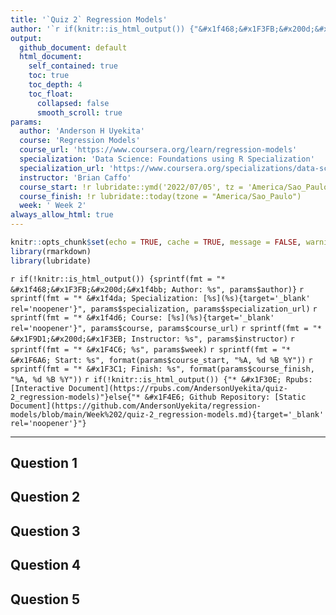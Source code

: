 ```yaml
---
title: '`Quiz 2` Regression Models'
author: '`r if(knitr::is_html_output()) {"&#x1f468;&#x1F3FB;&#x200d;&#x1f4bb; Anderson H Uyekita"} else {NULL}`'
output:
  github_document: default
  html_document:
    self_contained: true
    toc: true
    toc_depth: 4
    toc_float:
      collapsed: false
      smooth_scroll: true
params:
  author: 'Anderson H Uyekita'
  course: 'Regression Models'
  course_url: 'https://www.coursera.org/learn/regression-models'
  specialization: 'Data Science: Foundations using R Specialization'
  specialization_url: 'https://www.coursera.org/specializations/data-science-foundations-r'
  instructor: 'Brian Caffo'
  course_start: !r lubridate::ymd('2022/07/05', tz = 'America/Sao_Paulo')
  course_finish: !r lubridate::today(tzone = "America/Sao_Paulo")
  week: ' Week 2'
always_allow_html: true
---
```


```r
knitr::opts_chunk$set(echo = TRUE, cache = TRUE, message = FALSE, warning = FALSE)
library(rmarkdown)
library(lubridate)
```

`r if(!knitr::is_html_output()) {sprintf(fmt = "* &#x1f468;&#x1F3FB;&#x200d;&#x1f4bb; Author: %s", params$author)}`
`r sprintf(fmt = "* &#x1f4da; Specialization: [%s](%s){target='_blank' rel='noopener'}", params$specialization, params$specialization_url)`
`r sprintf(fmt = "* &#x1f4d6; Course: [%s](%s){target='_blank' rel='noopener'}", params$course, params$course_url)`
    `r sprintf(fmt = "* &#x1F9D1;&#x200d;&#x1F3EB; Instructor: %s", params$instructor)`
`r sprintf(fmt = "* &#x1F4C6; %s", params$week)`
    `r sprintf(fmt = "* &#x1F6A6; Start: %s", format(params$course_start, "%A, %d %B %Y"))`
    `r sprintf(fmt = "* &#x1F3C1; Finish: %s", format(params$course_finish, "%A, %d %B %Y"))`
`r if(!knitr::is_html_output()) {"* &#x1F30E; Rpubs: [Interactive Document](https://rpubs.com/AndersonUyekita/quiz-2_regression-models)"}else{"* &#x1F4E6; Github Repository: [Static Document](https://github.com/AndersonUyekita/regression-models/blob/main/Week%202/quiz-2_regression-models.md){target='_blank' rel='noopener'}"}`

--------------------------------------------------------------------------------

## Question 1


## Question 2


## Question 3


## Question 4


## Question 5


